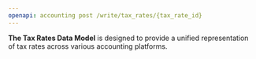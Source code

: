 ```yaml
---
openapi: accounting post /write/tax_rates/{tax_rate_id}
---
```


**The Tax Rates Data Model** is designed to provide a unified representation of tax rates across various accounting platforms.
